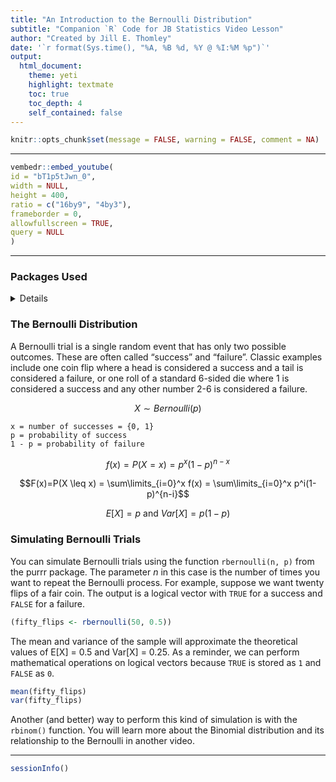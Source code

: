 ```yaml
---
title: "An Introduction to the Bernoulli Distribution"
subtitle: "Companion `R` Code for JB Statistics Video Lesson"
author: "Created by Jill E. Thomley"
date: '`r format(Sys.time(), "%A, %B %d, %Y @ %I:%M %p")`'
output: 
  html_document: 
    theme: yeti
    highlight: textmate
    toc: true
    toc_depth: 4
    self_contained: false
---
```


```r
knitr::opts_chunk$set(message = FALSE, warning = FALSE, comment = NA)
```

***
```r
vembedr::embed_youtube(
id = "bT1p5tJwn_0",
width = NULL,
height = 400,
ratio = c("16by9", "4by3"),
frameborder = 0,
allowfullscreen = TRUE,
query = NULL
)
```
***

### **Packages Used**

<details>
```r
library(tidyverse)
library(purrr)
```
</details>

### **The Bernoulli Distribution**

A Bernoulli trial is a single random event that has only two possible outcomes. These are often called "success" and "failure". Classic examples include one coin flip where a head is considered a success and a tail is considered a failure, or one roll of a standard 6-sided die where 1 is considered a success and any other number 2-6 is considered a failure.

$$X \sim Bernoulli(p)$$

    x = number of successes = {0, 1}
    p = probability of success
    1 - p = probability of failure

$$f(x) = P(X = x) = p^x(1-p)^{n-x}$$

$$F(x)=P(X \leq x) = \sum\limits_{i=0}^x f(x) = \sum\limits_{i=0}^x p^i(1-p)^{n-i}$$

$$E[X] = p \text{ and } Var[X] = p(1-p)$$

### **Simulating Bernoulli Trials**

You can simulate Bernoulli trials using the function `rbernoulli(n, p)` from the purrr package. The parameter $n$ in this case is the number of times you want to repeat the Bernoulli process. For example, suppose we want twenty flips of a fair coin. The output is a logical vector with `TRUE` for a success and `FALSE` for a failure.

```r
(fifty_flips <- rbernoulli(50, 0.5))
```

The mean and variance of the sample will approximate the theoretical values of E[X] = 0.5 and Var[X] = 0.25. As a reminder, we can perform mathematical operations on logical vectors because `TRUE` is stored as `1` and `FALSE` as `0`.

```r
mean(fifty_flips)
var(fifty_flips)
```


Another (and better) way to perform this kind of simulation is with the `rbinom()` function. You will learn more about the Binomial distribution and its relationship to the Bernoulli in another video. 

***
```r
sessionInfo()
```
